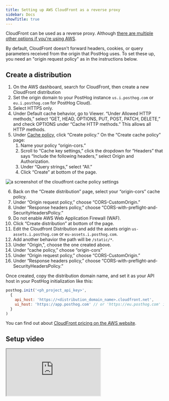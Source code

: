 ```yaml
---
title: Setting up AWS CloudFront as a reverse proxy
sidebar: Docs
showTitle: true
---
```



<RegionWarning />

CloudFront can be used as a reverse proxy. Although [there are multiple other options if you're using AWS](https://aws.amazon.com/blogs/architecture/serving-content-using-fully-managed-reverse-proxy-architecture/).

By default, CloudFront doesn't forward headers, cookies, or query parameters received from the origin that PostHog uses. To set these up, you need an "origin request policy" as in the instructions below.

## Create a distribution

1. On the AWS dashboard, search for CloudFront, then create a new CloudFront distribution
2. Set the origin domain to your PostHog instance `us.i.posthog.com` or `eu.i.posthog.com` for PostHog Cloud).
3. Select HTTPS only.
4. Under Default cache behavior, go to Viewer. “Under Allowed HTTP methods,” select “GET, HEAD, OPTIONS, PUT, POST, PATCH, DELETE,” and check OPTIONS under “Cache HTTP methods.” This allows all HTTP methods.
5. Under [Cache policy](https://docs.aws.amazon.com/AmazonCloudFront/latest/DeveloperGuide/controlling-origin-requests.html#origin-request-create-origin-request-policy), click “Create policy.” On the “Create cache policy” page:
    1. Name your policy “origin-cors.” 
    2. Scroll to “Cache key settings,” click the dropdown for “Headers” that says “Include the following headers,” select Origin and Authorization. 
    3. Under “Query strings,” select “All.”
    4. Click “Create” at bottom of the page.


<img src={diagram} alt="a screenshot of the cloudfront cache policy settings" />

6. Back on the “Create distribution” page, select your “origin-cors” cache policy.
7. Under “Origin request policy,” choose “CORS-CustomOrigin.”
8. Under “Response headers policy,” choose “CORS-with-preflight-and-SecurityHeadersPolicy.”
9. Do not enable AWS Web Application Firewall (WAF).
10. Click “Create distribution” at bottom of the page.
11. Edit the Cloudfront Distribution and add the assets origin `us-assets.i.posthog.com` or `eu-assets.i.posthog.com`.
14. Add another behavior the path will be `/static/*`.
15. Under "Origin,", choose the one created above.
17. Under “cache policy,” choose “origin-cors”
18. Under “Origin request policy,” choose “CORS-CustomOrigin.”
19. Under “Response headers policy,” choose “CORS-with-preflight-and-SecurityHeadersPolicy.”

Once created, copy the distribution domain name, and set it as your API host in your PostHog initialization like this:

```js
posthog.init('<ph_project_api_key>',
  {
    api_host: 'https://<distribution_domain_name>.cloudfront.net',
    ui_host: 'https://app.posthog.com' // or 'https://eu.posthog.com' if your PostHog is hosted in Europe
  }
)
```

You can find out about [CloudFront pricing on the AWS website](https://aws.amazon.com/cloudfront/pricing/).

## Setup video

<iframe
  src="https://www.youtube-nocookie.com/embed/FzMtbhEQDCM"
  className="rounded shadow-xl"
/>
